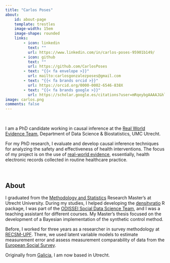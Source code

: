 ```yaml
---
title: "Carlos Poses"
about:
    id: about-page
    template: trestles
    image-width: 15em
    image-shape: rounded
    links:
        - icon: linkedin
          text: ""
          url: https://www.linkedin.com/in/carlos-poses-95901b149/
        - icon: github
          text: ""
          url: https://github.com/CarlosPoses
        - text: "{{< fa envelope >}}"
          url: mailto:carlosgonzalezposes@gmail.com
        - text: "{{< fa brands orcid >}}"
          url: https://orcid.org/0000-0002-6546-838X
        - text: "{{< fa brands google >}}" 
          url: https://scholar.google.es/citations?user=mRqeybgAAAAJ&hl=es&oi=ao
image: carlos.png
comments: false
---
```


::: {#about-page}
<br>

I am a PhD candidate working in causal inference at the [Real World Evidence Team](https://research.umcutrecht.nl/research-groups/real-world-evidence-group/), Department of Data Science & Biostatistics, UMC Utrecht.

For my PhD research, I evaluate and develop causal inference techniques for analyzing the safety and effectiveness of health interventions. The focus of my project is on the use of [real-world evidence](https://www.fda.gov/science-research/science-and-research-special-topics/real-world-evidence), essentially, health electronic records collected in routine healthcare practice.
:::

::: column-body
<br>

## About

I graduated from the [Methodology and Statistics](https://www.uu.nl/en/masters/methodology-and-statistics-behavioural-biomedical-and-social-sciences) Research Master's at Utrecht University. During my studies, I helped developing the [densityratio](https://github.com/thomvolker/densityratio) R package, I was part of the [ODISSEI Social Data Science Team](https://odissei-soda.nl), and I was a teaching assistant for different courses. My Master's thesis focused on the development of a Bayesian implementation of the synthetic control method.

Before, I worked for three years as a researcher in survey methodology at [RECSM-UPF](https://www.upf.edu/web/survey). There, we used latent variable models to estimate measurement error and assess measurement comparability of data from the [European Social Survey](https://www.europeansocialsurvey.org/methodology/ess-methodology/data-quality-assessment).

Originally from [Galicia](https://en.wikipedia.org/wiki/Galicia_(Spain)), I am now based in Utrecht.
:::

